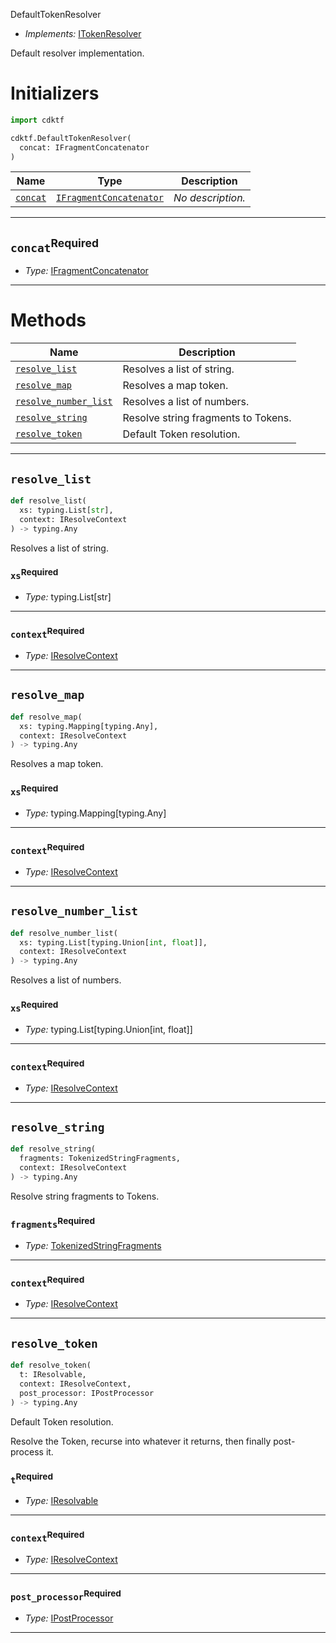  DefaultTokenResolver <a name="DefaultTokenResolver" id="cdktf.DefaultTokenResolver"></a>

- *Implements:* <a href="#cdktf.ITokenResolver">ITokenResolver</a>

Default resolver implementation.

# Initializers <a name="Initializers" id="cdktf.DefaultTokenResolver.Initializer"></a>

```python
import cdktf

cdktf.DefaultTokenResolver(
  concat: IFragmentConcatenator
)
```

| **Name** | **Type** | **Description** |
| --- | --- | --- |
| <code><a href="#cdktf.DefaultTokenResolver.Initializer.parameter.concat">concat</a></code> | <code><a href="#cdktf.IFragmentConcatenator">IFragmentConcatenator</a></code> | *No description.* |

---

## `concat`<sup>Required</sup> <a name="concat" id="cdktf.DefaultTokenResolver.Initializer.parameter.concat"></a>

- *Type:* <a href="#cdktf.IFragmentConcatenator">IFragmentConcatenator</a>

---

# Methods <a name="Methods" id="Methods"></a>

| **Name** | **Description** |
| --- | --- |
| <code><a href="#cdktf.DefaultTokenResolver.resolveList">resolve_list</a></code> | Resolves a list of string. |
| <code><a href="#cdktf.DefaultTokenResolver.resolveMap">resolve_map</a></code> | Resolves a map token. |
| <code><a href="#cdktf.DefaultTokenResolver.resolveNumberList">resolve_number_list</a></code> | Resolves a list of numbers. |
| <code><a href="#cdktf.DefaultTokenResolver.resolveString">resolve_string</a></code> | Resolve string fragments to Tokens. |
| <code><a href="#cdktf.DefaultTokenResolver.resolveToken">resolve_token</a></code> | Default Token resolution. |

---

## `resolve_list` <a name="resolve_list" id="cdktf.DefaultTokenResolver.resolveList"></a>

```python
def resolve_list(
  xs: typing.List[str],
  context: IResolveContext
) -> typing.Any
```

Resolves a list of string.

### `xs`<sup>Required</sup> <a name="xs" id="cdktf.DefaultTokenResolver.resolveList.parameter.xs"></a>

- *Type:* typing.List[str]

---

### `context`<sup>Required</sup> <a name="context" id="cdktf.DefaultTokenResolver.resolveList.parameter.context"></a>

- *Type:* <a href="#cdktf.IResolveContext">IResolveContext</a>

---

## `resolve_map` <a name="resolve_map" id="cdktf.DefaultTokenResolver.resolveMap"></a>

```python
def resolve_map(
  xs: typing.Mapping[typing.Any],
  context: IResolveContext
) -> typing.Any
```

Resolves a map token.

### `xs`<sup>Required</sup> <a name="xs" id="cdktf.DefaultTokenResolver.resolveMap.parameter.xs"></a>

- *Type:* typing.Mapping[typing.Any]

---

### `context`<sup>Required</sup> <a name="context" id="cdktf.DefaultTokenResolver.resolveMap.parameter.context"></a>

- *Type:* <a href="#cdktf.IResolveContext">IResolveContext</a>

---

## `resolve_number_list` <a name="resolve_number_list" id="cdktf.DefaultTokenResolver.resolveNumberList"></a>

```python
def resolve_number_list(
  xs: typing.List[typing.Union[int, float]],
  context: IResolveContext
) -> typing.Any
```

Resolves a list of numbers.

### `xs`<sup>Required</sup> <a name="xs" id="cdktf.DefaultTokenResolver.resolveNumberList.parameter.xs"></a>

- *Type:* typing.List[typing.Union[int, float]]

---

### `context`<sup>Required</sup> <a name="context" id="cdktf.DefaultTokenResolver.resolveNumberList.parameter.context"></a>

- *Type:* <a href="#cdktf.IResolveContext">IResolveContext</a>

---

## `resolve_string` <a name="resolve_string" id="cdktf.DefaultTokenResolver.resolveString"></a>

```python
def resolve_string(
  fragments: TokenizedStringFragments,
  context: IResolveContext
) -> typing.Any
```

Resolve string fragments to Tokens.

### `fragments`<sup>Required</sup> <a name="fragments" id="cdktf.DefaultTokenResolver.resolveString.parameter.fragments"></a>

- *Type:* <a href="#cdktf.TokenizedStringFragments">TokenizedStringFragments</a>

---

### `context`<sup>Required</sup> <a name="context" id="cdktf.DefaultTokenResolver.resolveString.parameter.context"></a>

- *Type:* <a href="#cdktf.IResolveContext">IResolveContext</a>

---

## `resolve_token` <a name="resolve_token" id="cdktf.DefaultTokenResolver.resolveToken"></a>

```python
def resolve_token(
  t: IResolvable,
  context: IResolveContext,
  post_processor: IPostProcessor
) -> typing.Any
```

Default Token resolution.

Resolve the Token, recurse into whatever it returns,
then finally post-process it.

### `t`<sup>Required</sup> <a name="t" id="cdktf.DefaultTokenResolver.resolveToken.parameter.t"></a>

- *Type:* <a href="#cdktf.IResolvable">IResolvable</a>

---

### `context`<sup>Required</sup> <a name="context" id="cdktf.DefaultTokenResolver.resolveToken.parameter.context"></a>

- *Type:* <a href="#cdktf.IResolveContext">IResolveContext</a>

---

### `post_processor`<sup>Required</sup> <a name="post_processor" id="cdktf.DefaultTokenResolver.resolveToken.parameter.postProcessor"></a>

- *Type:* <a href="#cdktf.IPostProcessor">IPostProcessor</a>

---



